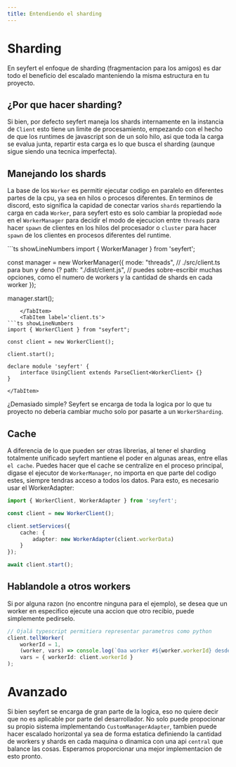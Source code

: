 ```yaml
---
title: Entendiendo el sharding
---
```


# Sharding 

En seyfert el enfoque de sharding (fragmentacion para los amigos) es dar todo el beneficio del escalado manteniendo la misma estructura en tu proyecto.

## ¿Por que hacer sharding?

Si bien, por defecto seyfert maneja los shards internamente en la instancia de `Client` esto tiene un limite de procesamiento, empezando con el hecho de que los runtimes de javascript son de un solo hilo, asi que toda la carga se evalua junta, repartir esta carga es lo que busca el sharding (aunque sigue siendo una tecnica imperfecta).

## Manejando los shards

La base de los `Worker` es permitir ejecutar codigo en paralelo en diferentes partes de la cpu, ya sea en hilos o procesos diferentes. En terminos de discord, esto significa la capidad de conectar varios `shards` repartiendo la carga en cada `Worker`, para seyfert esto es solo cambiar la propiedad `mode` en el `WorkerManager` para decidir el modo de ejecucion entre `threads` para hacer `spawn` de clientes en los hilos del procesador o `cluster` para hacer `spawn` de los clientes en procesos diferentes del runtime.

<Tabs>
	<TabItem label='manager.ts'>
```ts showLineNumbers
import { WorkerManager } from 'seyfert';

const manager = new WorkerManager({
	mode: "threads",
	// ./src/client.ts para bun y deno (?
	path: "./dist/client.js",
	// puedes sobre-escribir muchas opciones, como el numero de workers y la cantidad de shards en cada worker
});

manager.start();
```
	</TabItem>
	<TabItem label='client.ts'>
```ts showLineNumbers
import { WorkerClient } from "seyfert";

const client = new WorkerClient();

client.start();

declare module 'seyfert' {
	interface UsingClient extends ParseClient<WorkerClient> {}
}
```
	</TabItem>
</Tabs>

¿Demasiado simple? Seyfert se encarga de toda la logica por lo que tu proyecto no deberia cambiar mucho solo por pasarte a un `WorkerSharding`.

## Cache
A diferencia de lo que pueden ser otras librerias, al tener el sharding totalmente unificado seyfert mantiene el poder en algunas areas, entre ellas `el cache`.
Puedes hacer que el cache se centralize en el proceso principal, digase el ejecutor de `WorkerManager`, no importa en que parte del codigo estes, siempre tendras acceso a todos los datos.
Para esto, es necesario usar el WorkerAdapter:
```ts twoslash
import { WorkerClient, WorkerAdapter } from 'seyfert';

const client = new WorkerClient();

client.setServices({
	cache: {
		adapter: new WorkerAdapter(client.workerData)
	}
});

await client.start();
```

## Hablandole a otros workers
Si por alguna razon (no encontre ninguna para el ejemplo), se desea que un worker en especifico ejecute una accion que otro recibio, puede simplemente pedirselo.

```ts
// Ojalá typescript permitiera representar parametros como python
client.tellWorker(
	workerId = 1,
	(worker, vars) => console.log(`Oaa worker #${worker.workerId} desde ${vars.workerId}`),
	vars = { workerId: client.workerId }
);
```

# Avanzado

Si bien seyfert se encarga de gran parte de la logica, eso no quiere decir que no es aplicable por parte del desarrollador. No solo puede propocionar su propio sistema implementando `CustomManagerAdapter`, tambien puede hacer escalado horizontal ya sea de forma estatica definiendo la cantidad de workers y shards en cada maquina o dinamica con una api `central` que balance las cosas. Esperamos proporcionar una mejor implementacion de esto pronto.
